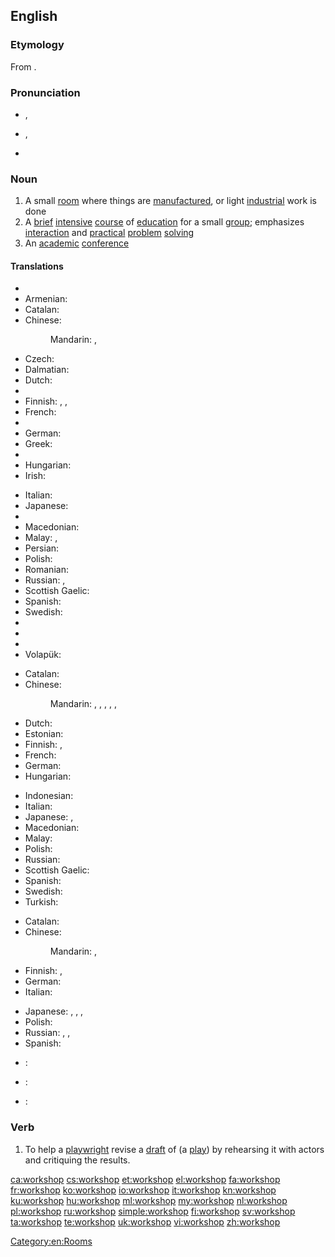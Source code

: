 {{was wotd|2007|December|24}}
{{also|Workshop}}
==English==

===Etymology===
From {{compound|work|shop|lang=en}}.

===Pronunciation===
* {{a|RP}} {{IPA|/ˈwɜːk.ʃɒp/}}, {{X-SAMPA|/"w3:k.SQp/}}
* {{a|US}} {{IPA|/ˈwɝk.ʃɑp/}}, {{X-SAMPA|/"w3`k.SAp/}}
* {{audio|en-us-workshop.ogg|Audio (US)}}

===Noun===
{{en-noun|head=[[work]][[shop]]}}

# A small [[room]] where things are [[manufacture]]d, or light [[industrial]] work is done
# A [[brief]] [[intensive]] [[course]] of [[education]] for a small [[group]]; emphasizes [[interaction]] and [[practical]] [[problem]] [[solving]]
# An [[academic]] [[conference]]

====Translations====
{{trans-top|small manufacturing room}}
* {{trreq|sq}}
* Armenian: {{t|hy|արհեստանոց|tr=arhestanoc’}}
* Catalan: {{t+|ca|taller|m}}
* Chinese:
*: Mandarin: {{t|cmn|車間|sc=Hani}}, {{t|cmn|车间|tr=chējiān|sc=Hani}}
* Czech: {{t|cs|dílna|f}}
* Dalmatian: {{t|dlm|botaiga|f}}
* Dutch: {{t+|nl|atelier|n}}
* {{trreq|eo}}
* Finnish: {{t|fi|työpaja}}, {{t+|fi|verstas}}, {{t+|fi|paja}}
* French: {{t+|fr|atelier|m}}
* {{trreq|ka}}
* German: {{t+|de|Werkstatt|f}}
* Greek: {{t+|el|εργαστήριο|n|tr=ergastírio}}
* {{trreq|he}}
* Hungarian: {{t+|hu|műhely}}
* Irish: {{t|ga|ceárta|f}}
{{trans-mid}}
* Italian: {{t+|it|laboratorio|m}}
* Japanese: {{t|ja|作業場|tr=さぎょうば, sagyōba|sc=Jpan}}
* {{trreq|ko}}
* Macedonian: {{t|mk|работилница|f|tr=rabotílnica}}
* Malay: {{t|ms|bengkel}}, {{t+|ms|woksyop}}
* Persian: {{t+|fa|کارگاه|tr=kârgâh|sc=fa-Arab}}
* Polish: {{t+|pl|warsztat|m}}
* Romanian: {{t|ro|atelier|n}}
* Russian: {{t+|ru|мастерская|f|tr=masterskája}}, {{t+|ru|цех|m|tr=cex}}
* Scottish Gaelic: {{t|gd|bùth-obrach|f}}
* Spanish: {{t+|es|taller|m}}
* Swedish: {{t+|sv|verkstad|c}}
* {{trreq|th}}
* {{trreq|tr}}
* {{trreq|vi}}
* Volapük: {{t+|vo|voböp}}
{{trans-bottom}}

{{trans-top|intensive course of education}}
* Catalan: {{t+|ca|taller|m}}
* Chinese:
*: Mandarin: {{t|cmn|研討會|sc=Hani}}, {{t|cmn|研讨会|tr=yántǎohuì|sc=Hani}}, {{t|cmn|講習會|sc=Hani}}, {{t|cmn|讲习会|tr=jiǎngxíhuì|sc=Hani}}, {{t|cmn|講習班|sc=Hani}}, {{t|cmn|讲习班|tr=jiǎngxíbān|sc=Hani}}
* Dutch: {{t+|nl|workshop}}
* Estonian: {{t|et|õpituba}}
* Finnish: {{t|fi|työpaja}}, {{t|fi|ryhmätyökurssi}}
* French: {{t+|fr|atelier|m}}
* German: {{t|de|Workshop|m}}
* Hungarian: {{t|hu|intenzív kurzus}}
{{trans-mid}}
* Indonesian: {{t+|id|lokakarya}}
* Italian: {{t+|it|laboratorio|m}}
* Japanese: {{t|ja|講習会|tr=こうしゅうかい, kōshūkai|sc=Jpan}}, {{t|ja|研修会|tr=けんしゅうかい, kenshūkai|sc=Jpan}}
* Macedonian: {{t|mk|работилница|f|tr=rabotílnica}}
* Malay: {{t|ms|bengkel}}
* Polish: {{t|pl|warsztaty|p}}
* Russian: {{t+|ru|семинар|m|tr=seminár}}
* Scottish Gaelic: {{t|gd|bùth-obrach|f}}
* Spanish: {{t+|es|taller|m}}
* Swedish: {{t+|sv|workshop|c}}
* Turkish: {{t+|tr|çalıştay}}
{{trans-bottom}}

{{trans-top|academic conference}}
* Catalan: {{t|ca|seminari|m}}
* Chinese:
*: Mandarin: {{t|cmn|研討會|sc=Hani}}, {{t|cmn|研讨会|tr=yántǎohuì|sc=Hani}}
* Finnish: {{t|fi|työpaja}}, {{t+|fi|workshop}}
* German: {{t|de|Workshop|m}}
* Italian: {{t|it|seminario}}
{{trans-mid}}
* Japanese: {{t|ja|講習会|tr=こうしゅうかい, kōshūkai|sc=Jpan}}, {{t|ja|研修会|tr=けんしゅうかい, kenshūkai|sc=Jpan}}, {{t|ja|作業部会|tr=さぎょうぶかい, sagyōbukai|sc=Jpan}}, {{t+|ja|ワークショップ|tr=wākushoppu|sc=Jpan}}
* Polish: {{t|pl|[[warsztaty]] [[akademickie]]|p}}
* Russian: {{t+|ru|секция|f|tr=sékcija}}, {{t+|ru|семинар|m|tr=seminár}}, {{t+|ru|симпозиум|m|tr=simpózium}}
* Spanish: {{t+|es|taller|m}}
{{trans-bottom}}

{{checktrans-top}}
* {{ttbc|cmn}}: {{t|cmn|工作坊|sc=Hani}}
* {{ttbc|nl}}: {{t+|nl|werkplaats|f|m}}
{{trans-mid}}
* {{ttbc|cu}}: {{t|cu|дѣльникъ|m|tr=dělĭnikŭ|sc=Cyrs}}
{{trans-bottom}}

===Verb===
{{en-verb|workshops|workshopping|workshopped}}

# {{context|transitive|lang=en}} To help a [[playwright]] revise a [[draft]] of (a [[play]]) by rehearsing it with actors and critiquing the results.

[[Category:en:Rooms]]

[[ca:workshop]]
[[cs:workshop]]
[[et:workshop]]
[[el:workshop]]
[[fa:workshop]]
[[fr:workshop]]
[[ko:workshop]]
[[io:workshop]]
[[it:workshop]]
[[kn:workshop]]
[[ku:workshop]]
[[hu:workshop]]
[[ml:workshop]]
[[my:workshop]]
[[nl:workshop]]
[[pl:workshop]]
[[ru:workshop]]
[[simple:workshop]]
[[fi:workshop]]
[[sv:workshop]]
[[ta:workshop]]
[[te:workshop]]
[[uk:workshop]]
[[vi:workshop]]
[[zh:workshop]]